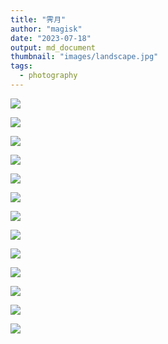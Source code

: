```yaml
---
title: "霁月"
author: "magisk"
date: "2023-07-18"
output: md_document
thumbnail: "images/landscape.jpg"
tags:
  - photography
---
```


![](/images/Nikon/picture_show1/DSC_1552-3.JPG)

![](/images/Nikon/picture_show1/DSC_1583.JPG)

![](/images/Nikon/picture_show1/DSC_0006-3.JPG)

![](/images/Nikon/picture_show1/DSC_0184-4.JPG)

![](/images/Nikon/picture_show1/DSC_1717.JPG)

![](/images/Nikon/picture_show1/DSC_1672.JPG)

![](/images/Nikon/picture_show1/DSC_1685.JPG)

![](/images/Nikon/picture_show1/DSC_0010.JPG)

![](/images/Nikon/picture_show1/DSC_1676.JPG)

![](/images/Nikon/picture_show1/DSC_1721.JPG)

![](/images/Nikon/picture_show1/DSC_1729.JPG)

![](/images/Nikon/picture_show1/DSC_0402-1.JPG)

![](/images/Nikon/picture_show1/DSC_1600.JPG)
